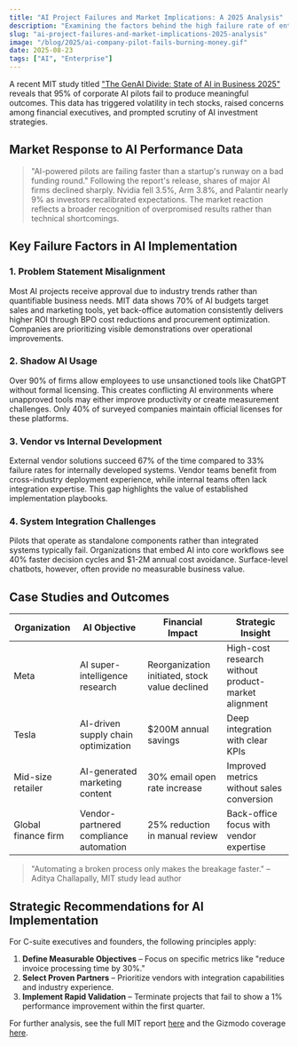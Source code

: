 ```yaml
---
title: "AI Project Failures and Market Implications: A 2025 Analysis"
description: "Examining the factors behind the high failure rate of enterprise AI initiatives and their impact on corporate strategy and financial markets."
slug: "ai-project-failures-and-market-implications-2025-analysis"
image: "/blog/2025/ai-company-pilot-fails-burning-money.gif"
date: 2025-08-23
tags: ["AI", "Enterprise"]
---
```


A recent MIT study titled ["The GenAI Divide: State of AI in Business 2025"](https://nanda.media.mit.edu/) reveals that 95% of corporate AI pilots fail to produce meaningful outcomes. This data has triggered volatility in tech stocks, raised concerns among financial executives, and prompted scrutiny of AI investment strategies.

## Market Response to AI Performance Data
> "AI-powered pilots are failing faster than a startup's runway on a bad funding round."
Following the report's release, shares of major AI firms declined sharply. Nvidia fell 3.5%, Arm 3.8%, and Palantir nearly 9% as investors recalibrated expectations. The market reaction reflects a broader recognition of overpromised results rather than technical shortcomings.


## Key Failure Factors in AI Implementation
### 1. Problem Statement Misalignment
Most AI projects receive approval due to industry trends rather than quantifiable business needs. MIT data shows 70% of AI budgets target sales and marketing tools, yet back-office automation consistently delivers higher ROI through BPO cost reductions and procurement optimization. Companies are prioritizing visible demonstrations over operational improvements.

### 2. Shadow AI Usage
Over 90% of firms allow employees to use unsanctioned tools like ChatGPT without formal licensing. This creates conflicting AI environments where unapproved tools may either improve productivity or create measurement challenges. Only 40% of surveyed companies maintain official licenses for these platforms.

### 3. Vendor vs Internal Development
External vendor solutions succeed 67% of the time compared to 33% failure rates for internally developed systems. Vendor teams benefit from cross-industry deployment experience, while internal teams often lack integration expertise. This gap highlights the value of established implementation playbooks.

### 4. System Integration Challenges
Pilots that operate as standalone components rather than integrated systems typically fail. Organizations that embed AI into core workflows see 40% faster decision cycles and $1-2M annual cost avoidance. Surface-level chatbots, however, often provide no measurable business value.

## Case Studies and Outcomes
| Organization | AI Objective | Financial Impact | Strategic Insight |
|--------------|--------------|------------------|-------------------|
| Meta | AI super-intelligence research | Reorganization initiated, stock value declined | High-cost research without product-market alignment |
| Tesla | AI-driven supply chain optimization | $200M annual savings | Deep integration with clear KPIs |
| Mid-size retailer | AI-generated marketing content | 30% email open rate increase | Improved metrics without sales conversion |
| Global finance firm | Vendor-partnered compliance automation | 25% reduction in manual review | Back-office focus with vendor expertise |

> "Automating a broken process only makes the breakage faster." – Aditya Challapally, MIT study lead author


## Strategic Recommendations for AI Implementation
For C-suite executives and founders, the following principles apply:
1. **Define Measurable Objectives** – Focus on specific metrics like "reduce invoice processing time by 30%."
2. **Select Proven Partners** – Prioritize vendors with integration capabilities and industry experience.
3. **Implement Rapid Validation** – Terminate projects that fail to show a 1% performance improvement within the first quarter.

For further analysis, see the full MIT report [here](https://nanda.media.mit.edu/ai_report_2025.pdf) and the Gizmodo coverage [here](https://gizmodo.com/the-ai-report-thats-spooking-wall-street-2000645518).
